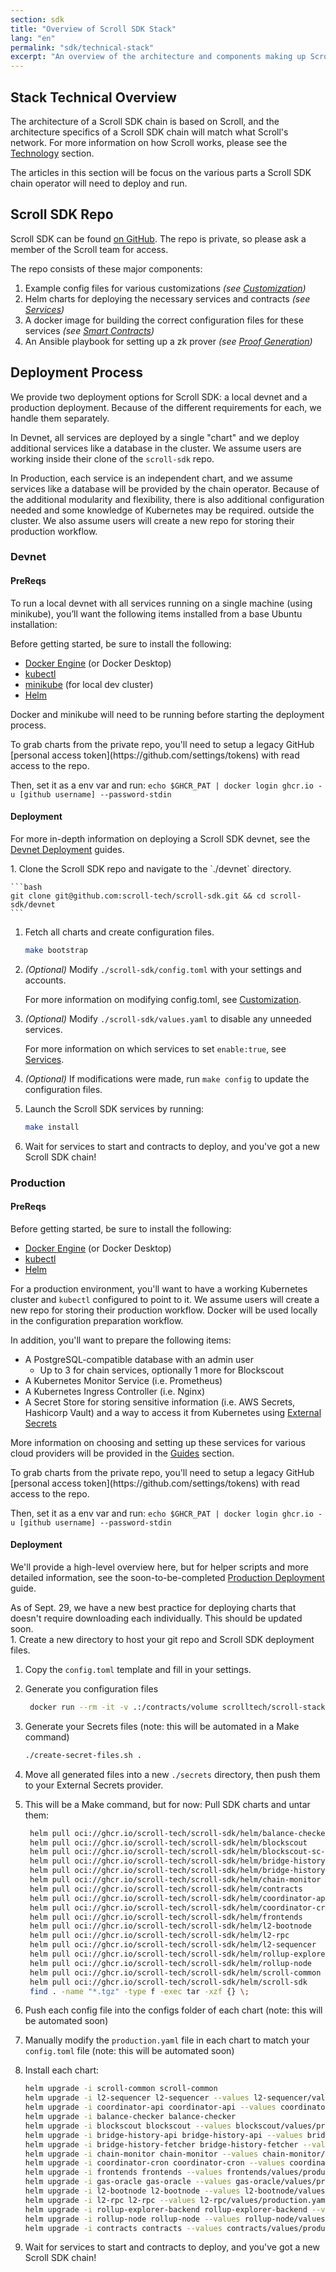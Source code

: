 ```yaml
---
section: sdk
title: "Overview of Scroll SDK Stack"
lang: "en"
permalink: "sdk/technical-stack"
excerpt: "An overview of the architecture and components making up Scroll SDK"
---
```



## Stack Technical Overview

The architecture of a Scroll SDK chain is based on Scroll, and the architecture specifics of a Scroll SDK chain will match what Scroll's network. For more information on how Scroll works, please see the [Technology](/en/technology) section.

The articles in this section will be focus on the various parts a Scroll SDK chain operator will need to deploy and run.

## Scroll SDK Repo

Scroll SDK can be found [on GitHub](https://github.com/scroll-tech/scroll-sdk). The repo is private, so please ask a member of the Scroll team for access.

The repo consists of these major components:
1. Example config files for various customizations *(see [Customization](/en/sdk/technical-stack/configuration))*
1. Helm charts for deploying the necessary services and contracts *(see [Services](/en/sdk/technical-stack/services))*
1. A docker image for building the correct configuration files for these services *(see [Smart Contracts](/en/sdk/technical-stack/contracts))*
1. An Ansible playbook for setting up a zk prover *(see [Proof Generation](/en/sdk/technical-stack/proof-generation))*

## Deployment Process

We provide two deployment options for Scroll SDK: a local devnet and a production deployment. Because of the different requirements for each, we handle them separately.

In Devnet, all services are deployed by a single "chart" and we deploy additional services like a database in the cluster. We assume users are working inside their clone of the `scroll-sdk` repo.

In Production, each service is an independent chart, and we assume services like a database will be provided by the chain operator. Because of the additional modularity and flexibility, there is also additional configuration needed and some knowledge of Kubernetes may be required. outside the cluster. We also assume users will create a new repo for storing their production workflow.

### Devnet

#### PreReqs

To run a local devnet with all services running on a single machine (using minikube), you’ll want the following items installed from a base Ubuntu installation:

Before getting started, be sure to install the following:

- [Docker Engine](https://docs.docker.com/engine/install/) (or Docker Desktop)
- [kubectl](https://kubernetes.io/docs/tasks/tools/)
- [minikube](https://minikube.sigs.k8s.io/docs/start/) (for local dev cluster)
- [Helm](https://helm.sh/docs/intro/install/)

Docker and minikube will need to be running before starting the deployment process.

<Aside type="tip">
To grab charts from the private repo, you'll need to setup a legacy GitHub [personal access token](https://github.com/settings/tokens) with read access to the repo.

Then, set it as a env var and run: `echo $GHCR_PAT | docker login ghcr.io -u [github username] --password-stdin`
</Aside>


#### Deployment

For more in-depth information on deploying a Scroll SDK devnet, see the [Devnet Deployment](/en/sdk/guides/devnet-deployment) guides.

<Steps>
1. Clone the Scroll SDK repo and navigate to the `./devnet` directory.

    ```bash
    git clone git@github.com:scroll-tech/scroll-sdk.git && cd scroll-sdk/devnet
    ```
    
1. Fetch all charts and create configuration files.

    ```bash
    make bootstrap
    ```

1. *(Optional)* Modify `./scroll-sdk/config.toml` with your settings and accounts.

    For more information on modifying config.toml, see [Customization](/en/sdk/technical-stack/customization).

1. *(Optional)* Modify `./scroll-sdk/values.yaml` to disable any unneeded services.

    For more information on which services to set `enable:true`, see [Services](/en/sdk/technical-stack/services).

1. *(Optional)* If modifications were made, run `make config` to update the configuration files.


1. Launch the Scroll SDK services by running:
   ```bash
   make install
   ```

1. Wait for services to start and contracts to deploy, and you've got a new Scroll SDK chain!

</Steps>


### Production

#### PreReqs

Before getting started, be sure to install the following:

- [Docker Engine](https://docs.docker.com/engine/install/) (or Docker Desktop)
- [kubectl](https://kubernetes.io/docs/tasks/tools/)
- [Helm](https://helm.sh/docs/intro/install/)
 
For a production environment, you'll want to have a working Kubernetes cluster and `kubectl` configured to point to it. We assume users will create a new repo for storing their production workflow. Docker will be used locally in the configuration preparation workflow.

In addition, you'll want to prepare the following items:
- A PostgreSQL-compatible database with an admin user
    - Up to 3 for chain services, optionally 1 more for Blockscout
- A Kubernetes Monitor Service (i.e. Prometheus)
- A Kubernetes Ingress Controller (i.e. Nginx)
- A Secret Store for storing sensitive information (i.e. AWS Secrets, Hashicorp Vault) and a way to access it from Kubernetes using [External Secrets](https://external-secrets.io/latest/)

More information on choosing and setting up these services for various cloud providers will be provided in the [Guides](/en/sdk/guides) section.

<Aside type="tip">
To grab charts from the private repo, you'll need to setup a legacy GitHub [personal access token](https://github.com/settings/tokens) with read access to the repo.

Then, set it as a env var and run: `echo $GHCR_PAT | docker login ghcr.io -u [github username] --password-stdin`
</Aside>

#### Deployment

We'll provide a high-level overview here, but for helper scripts and more detailed information, see the soon-to-be-completed [Production Deployment](/en/sdk/guides/production-deployment) guide.

<Aside type='caution'>
As of Sept. 29, we have a new best practice for deploying charts that doesn't require downloading each individually. This should be updated soon.
</Aside>

<Steps>
1. Create a new directory to host your git repo and Scroll SDK deployment files.

1. Copy the `config.toml` template and fill in your settings.

1. Generate you configuration files
   ```bash
    docker run --rm -it -v .:/contracts/volume scrolltech/scroll-stack-contracts:gen-configs-v0.0.25
   ```

1. Generate your Secrets files (note: this will be automated in a Make command)
   ```bash
   ./create-secret-files.sh .
   ```

1. Move all generated files into a new `./secrets` directory, then push them to your External Secrets provider.

1. This will be a Make command, but for now: Pull SDK charts and untar them:
   ```bash
    helm pull oci://ghcr.io/scroll-tech/scroll-sdk/helm/balance-checker
    helm pull oci://ghcr.io/scroll-tech/scroll-sdk/helm/blockscout
    helm pull oci://ghcr.io/scroll-tech/scroll-sdk/helm/blockscout-sc-verifier
    helm pull oci://ghcr.io/scroll-tech/scroll-sdk/helm/bridge-history-api
    helm pull oci://ghcr.io/scroll-tech/scroll-sdk/helm/bridge-history-fetcher
    helm pull oci://ghcr.io/scroll-tech/scroll-sdk/helm/chain-monitor
    helm pull oci://ghcr.io/scroll-tech/scroll-sdk/helm/contracts
    helm pull oci://ghcr.io/scroll-tech/scroll-sdk/helm/coordinator-api
    helm pull oci://ghcr.io/scroll-tech/scroll-sdk/helm/coordinator-cron
    helm pull oci://ghcr.io/scroll-tech/scroll-sdk/helm/frontends
    helm pull oci://ghcr.io/scroll-tech/scroll-sdk/helm/l2-bootnode
    helm pull oci://ghcr.io/scroll-tech/scroll-sdk/helm/l2-rpc
    helm pull oci://ghcr.io/scroll-tech/scroll-sdk/helm/l2-sequencer
    helm pull oci://ghcr.io/scroll-tech/scroll-sdk/helm/rollup-explorer-backend
    helm pull oci://ghcr.io/scroll-tech/scroll-sdk/helm/rollup-node
    helm pull oci://ghcr.io/scroll-tech/scroll-sdk/helm/scroll-common
    helm pull oci://ghcr.io/scroll-tech/scroll-sdk/helm/scroll-sdk
    find . -name "*.tgz" -type f -exec tar -xzf {} \;
   ```

1. Push each config file into the configs folder of each chart (note: this will be automated soon)
1. Manually modify the `production.yaml` file in each chart to match your `config.toml` file (note: this will be automated soon)
1. Install each chart:
    ```bash
    helm upgrade -i scroll-common scroll-common
    helm upgrade -i l2-sequencer l2-sequencer --values l2-sequencer/values/production.yaml
    helm upgrade -i coordinator-api coordinator-api --values coordinator-api/values/production.yaml
    helm upgrade -i balance-checker balance-checker
    helm upgrade -i blockscout blockscout --values blockscout/values/production.yaml
    helm upgrade -i bridge-history-api bridge-history-api --values bridge-history-api/values/production.yaml
    helm upgrade -i bridge-history-fetcher bridge-history-fetcher --values bridge-history-fetcher/values/production.yaml
    helm upgrade -i chain-monitor chain-monitor --values chain-monitor/values/production.yaml
    helm upgrade -i coordinator-cron coordinator-cron --values coordinator-cron/values/production.yaml
    helm upgrade -i frontends frontends --values frontends/values/production.yaml
    helm upgrade -i gas-oracle gas-oracle --values gas-oracle/values/production.yaml
    helm upgrade -i l2-bootnode l2-bootnode --values l2-bootnode/values/production.yaml
    helm upgrade -i l2-rpc l2-rpc --values l2-rpc/values/production.yaml
    helm upgrade -i rollup-explorer-backend rollup-explorer-backend --values rollup-explorer-backend/values/production.yaml
    helm upgrade -i rollup-node rollup-node --values rollup-node/values/production.yaml
    helm upgrade -i contracts contracts --values contracts/values/production.yaml
    ```
1. Wait for services to start and contracts to deploy, and you've got a new Scroll SDK chain!

</Steps>